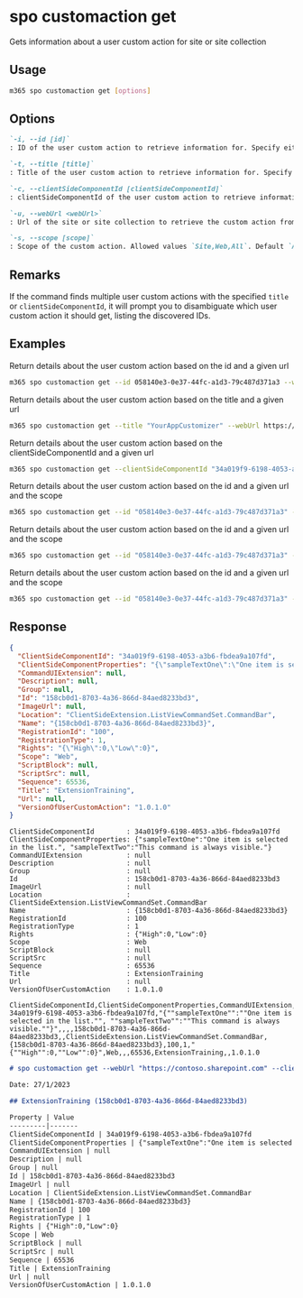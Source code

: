 
# spo customaction get

Gets information about a user custom action for site or site collection

## Usage

```sh
m365 spo customaction get [options]
```

## Options

```md defintion-list
`-i, --id [id]`
: ID of the user custom action to retrieve information for. Specify either `id`, `title` or `clientSideComponentId`

`-t, --title [title]`
: Title of the user custom action to retrieve information for. Specify either `id`, `title` or `clientSideComponentId`

`-c, --clientSideComponentId [clientSideComponentId]`
: clientSideComponentId of the user custom action to retrieve information for. Specify either `id`, `title` or `clientSideComponentId`

`-u, --webUrl <webUrl>`
: Url of the site or site collection to retrieve the custom action from

`-s, --scope [scope]`
: Scope of the custom action. Allowed values `Site,Web,All`. Default `All`
```

<Global />

## Remarks

If the command finds multiple user custom actions with the specified `title` or `clientSideComponentId`, it will prompt you to disambiguate which user custom action it should get, listing the discovered IDs.

## Examples

Return details about the user custom action based on the id and a given url

```sh
m365 spo customaction get --id 058140e3-0e37-44fc-a1d3-79c487d371a3 --webUrl https://contoso.sharepoint.com/sites/test
```

Return details about the user custom action based on the title and a given url

```sh
m365 spo customaction get --title "YourAppCustomizer" --webUrl https://contoso.sharepoint.com/sites/test
```

Return details about the user custom action based on the clientSideComponentId and a given url

```sh
m365 spo customaction get --clientSideComponentId "34a019f9-6198-4053-a3b6-fbdea9a107fd" --webUrl https://contoso.sharepoint.com/sites/test
```

Return details about the user custom action based on the id and a given url and the scope

```sh
m365 spo customaction get --id "058140e3-0e37-44fc-a1d3-79c487d371a3" --webUrl https://contoso.sharepoint.com/sites/test --scope Site
```

Return details about the user custom action based on the id and a given url and the scope

```sh
m365 spo customaction get --id "058140e3-0e37-44fc-a1d3-79c487d371a3" --webUrl https://contoso.sharepoint.com/sites/test --scope Web
```

Return details about the user custom action based on the id and a given url and the scope

```sh
m365 spo customaction get --id "058140e3-0e37-44fc-a1d3-79c487d371a3" --webUrl https://contoso.sharepoint.com/sites/test --scope Web
```

## Response

<Tabs>
  <TabItem value="json" label="JSON">

  ```json
  {
    "ClientSideComponentId": "34a019f9-6198-4053-a3b6-fbdea9a107fd",
    "ClientSideComponentProperties": "{\"sampleTextOne\":\"One item is selected in the list.\", \"sampleTextTwo\":\"This command is always visible.\"}",
    "CommandUIExtension": null,
    "Description": null,
    "Group": null,
    "Id": "158cb0d1-8703-4a36-866d-84aed8233bd3",
    "ImageUrl": null,
    "Location": "ClientSideExtension.ListViewCommandSet.CommandBar",
    "Name": "{158cb0d1-8703-4a36-866d-84aed8233bd3}",
    "RegistrationId": "100",
    "RegistrationType": 1,
    "Rights": "{\"High\":0,\"Low\":0}",
    "Scope": "Web",
    "ScriptBlock": null,
    "ScriptSrc": null,
    "Sequence": 65536,
    "Title": "ExtensionTraining",
    "Url": null,
    "VersionOfUserCustomAction": "1.0.1.0"
  }
  ```

  </TabItem>
  <TabItem value="text" label="Text">

  ```text
  ClientSideComponentId        : 34a019f9-6198-4053-a3b6-fbdea9a107fd
  ClientSideComponentProperties: {"sampleTextOne":"One item is selected in the list.", "sampleTextTwo":"This command is always visible."}
  CommandUIExtension           : null
  Description                  : null
  Group                        : null
  Id                           : 158cb0d1-8703-4a36-866d-84aed8233bd3
  ImageUrl                     : null
  Location                     : ClientSideExtension.ListViewCommandSet.CommandBar
  Name                         : {158cb0d1-8703-4a36-866d-84aed8233bd3}
  RegistrationId               : 100
  RegistrationType             : 1
  Rights                       : {"High":0,"Low":0}
  Scope                        : Web
  ScriptBlock                  : null
  ScriptSrc                    : null
  Sequence                     : 65536
  Title                        : ExtensionTraining
  Url                          : null
  VersionOfUserCustomAction    : 1.0.1.0
  ```

  </TabItem>
  <TabItem value="csv" label="CSV">

  ```csv
  ClientSideComponentId,ClientSideComponentProperties,CommandUIExtension,Description,Group,Id,ImageUrl,Location,Name,RegistrationId,RegistrationType,Rights,Scope,ScriptBlock,ScriptSrc,Sequence,Title,Url,VersionOfUserCustomAction
  34a019f9-6198-4053-a3b6-fbdea9a107fd,"{""sampleTextOne"":""One item is selected in the list."", ""sampleTextTwo"":""This command is always visible.""}",,,,158cb0d1-8703-4a36-866d-84aed8233bd3,,ClientSideExtension.ListViewCommandSet.CommandBar,{158cb0d1-8703-4a36-866d-84aed8233bd3},100,1,"{""High"":0,""Low"":0}",Web,,,65536,ExtensionTraining,,1.0.1.0
  ```

  </TabItem>
  <TabItem value="md" label="Markdown">

  ```md
  # spo customaction get --webUrl "https://contoso.sharepoint.com" --clientSideComponentId "34a019f9-6198-4053-a3b6-fbdea9a107fd" --scope "Web"

  Date: 27/1/2023

  ## ExtensionTraining (158cb0d1-8703-4a36-866d-84aed8233bd3)

  Property | Value
  ---------|-------
  ClientSideComponentId | 34a019f9-6198-4053-a3b6-fbdea9a107fd
  ClientSideComponentProperties | {"sampleTextOne":"One item is selected in the list.", "sampleTextTwo":"This command is always visible."}
  CommandUIExtension | null
  Description | null
  Group | null
  Id | 158cb0d1-8703-4a36-866d-84aed8233bd3
  ImageUrl | null
  Location | ClientSideExtension.ListViewCommandSet.CommandBar
  Name | {158cb0d1-8703-4a36-866d-84aed8233bd3}
  RegistrationId | 100
  RegistrationType | 1
  Rights | {"High":0,"Low":0}
  Scope | Web
  ScriptBlock | null
  ScriptSrc | null
  Sequence | 65536
  Title | ExtensionTraining
  Url | null
  VersionOfUserCustomAction | 1.0.1.0
  ```

  </TabItem>
</Tabs>
